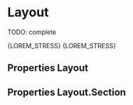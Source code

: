 

<Meta title="Components/Layout" component={Layout} />

# Layout

TODO: complete

<Preview>
  <Story name="default" parameters={{ decorators: [withKnobs, withA11y] }}>
    <Layout
      appearance={select("Appearance", [
        "fluid",
        "centered",
        "halves",
        "aside",
      ])}
    >
      <Layout.Section isMain={boolean("isMain", false)}>
        <Card title={text("Left column card title", "Left column card title")}>
          <Text>{LOREM_STRESS}</Text>
        </Card>
      </Layout.Section>
      <Layout.Section>
        <Card
          title={text("Right column card title", "Right column card title")}
        >
          <Text>{LOREM_STRESS}</Text>
        </Card>
      </Layout.Section>
    </Layout>
  </Story>
</Preview>

## Properties Layout

<Props of={Layout} />

## Properties Layout.Section

<Props of={Layout.Section.type} />

